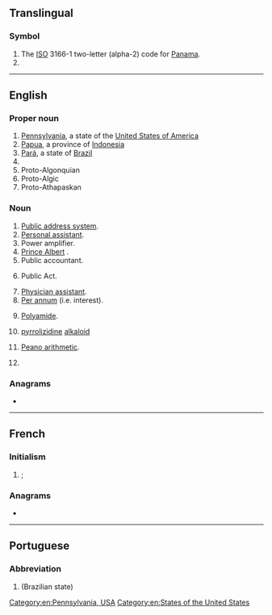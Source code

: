 {{also|Appendix:Variations of "pa"}}
==Translingual==
{{wikipedia|Pa}}

===Symbol===
{{head|mul|symbol}}

# The [[ISO]] 3166-1 two-letter (alpha-2) code for [[Panama]].
# {{SI-unit-abb|peta|ampere|[[electrical current]]}}

----

==English==

===Proper noun===
{{en-proper noun}}

# [[Pennsylvania]], a state of the [[United States of America]]
# [[Papua]], a province of [[Indonesia]]
# [[Pará]], a state of [[Brazil]]
# {{w|Palestinian Authority}}
# Proto-Algonquian {{qualifier|sometimes abbreviated PAn to distinguish it from Proto-Algic, but usually just abbreviated PA with Proto-Algic being abbreviated PAc}}
# Proto-Algic {{qualifier|sometimes abbreviated PAc to distinguish it from Proto-Algonquian}}
# Proto-Athapaskan

===Noun===
{{en-noun|~}}

# [[public address system|Public address system]].
# [[personal assistant|Personal assistant]].
# Power amplifier.
# [[Prince Albert]] {{qualifier|piercing}}.
# Public accountant.
# {{lb|en|legal}} Public Act.
# [[physician assistant|Physician assistant]].
# [[per annum|Per annum]] (i.e. interest).
# {{lb|en|organic compound}} [[polyamide|Polyamide]].
# {{lb|en|chemistry}} [[pyrrolizidine]] [[alkaloid]]
# [[Peano arithmetic]].
# {{lb|en|anatomy}} {{initialism of|pulmonary artery|lang=en}}

===Anagrams===
* {{anagrams|en|A&P|AP|Ap|ap|ap.}}

[[Category:en:Pennsylvania, USA]]
[[Category:en:States of the United States]]

----

==French==

===Initialism===
{{head|fr|initialism}}

# {{l|en|CV|gloss=[[aircraft carrier]]}}; {{initialism of|lang=fr|porte-avions}}

===Anagrams===
* {{l|fr|AP}}

----

==Portuguese==

===Abbreviation===
{{head|pt|abbreviation}}

# {{abbreviation of|Pará|lang=pt}} (Brazilian state)